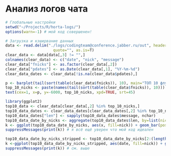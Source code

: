 # Анализ логов чата #

```r
# Глобальные настройки
setwd("~/Projects/R/horta-logs/")
options(warn=-1) # мой код совершенен!
```

```r
# Загрузка и кэширвание данных
data <- read.delim("./logs/codingteam@conference.jabber.ru/out", header=F, sep="`", 
                     quote="", as.is=T)
clear_data <- data[data[,3] != "",]
colnames(clear_data) <- c("date", "nick", "message")
clear_data["fnicks"] <- as.factor(clear_data[,2])
clear_data["pdates"] <- as.Date(clear_data[,1], "%Y-%m-%d")
clear_data_dates <- clear_data[!is.na(clear_data$pdates),]
```

```r
p <- barplot(tail(sort(table(clear_data$fnicks)), 10), main="ТОП 10 флудеров", ylab="Число сообщений", xaxt="n")
top_10_nicks <- paste(names(tail(sort(table(clear_data$fnicks)), 10)))
text(cex=1, x=p, y=-6000, top_10_nicks, xpd=TRUE, srt=45)
```

```r
library(ggplot2)
top10_data <- clear_data[clear_data[,2] %in% top_10_nicks,]
top10_data_dates <- clear_data_dates[clear_data_dates[,2] %in% top_10_nicks,]
top10_data_dates["len"] <- sapply(top10_data_dates$message, nchar)
top10_data_date_by_nicks <- aggregate(top10_data_dates$len, by=list(nick=top10_data_dates$nick, date=top10_data_dates$pdates), FUN=sum)
k <- ggplot(top10_data_date_by_nicks, aes(x, fill=nick)) + geom_bar(position="dodge") + ggtitle("Длина сообщений") + xlab("Длина сообщения") + ylab("Число сообщений")
suppressMessages(print(k)) # я всё ещё уверен что мой код идеален
```

```r
top10_data_date_by_nicks_stripped <- top10_data_date_by_nicks[2:(length(top10_data_date_by_nicks$date)-5),]
k <-ggplot(top10_data_date_by_nicks_stripped, aes(date, fill=nick)) + geom_bar(position="fill") + ggtitle("Распределение активности флудеров по месяцам") + xlab("") + ylab("Доля флуда")
suppressMessages(print(k)) # см. выше
```